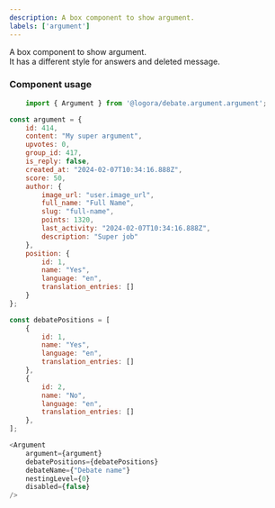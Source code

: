```yaml
---
description: A box component to show argument.
labels: ['argument']
---
```


A box component to show argument.  
It has a different style for answers and deleted message.

### Component usage
```js
    import { Argument } from '@logora/debate.argument.argument';
```
```js
const argument = {
    id: 414,
    content: "My super argument",
    upvotes: 0,
    group_id: 417,
    is_reply: false,
    created_at: "2024-02-07T10:34:16.888Z",
    score: 50,
    author: {
        image_url: "user.image_url",
        full_name: "Full Name",
        slug: "full-name",
        points: 1320,
        last_activity: "2024-02-07T10:34:16.888Z",
        description: "Super job"
    },
    position: {
        id: 1,
        name: "Yes",
        language: "en",
        translation_entries: []
    }
};

const debatePositions = [
    {
        id: 1,
        name: "Yes",
        language: "en",
        translation_entries: []
    },
    {
        id: 2,
        name: "No",
        language: "en",
        translation_entries: []
    },
];

<Argument
    argument={argument}
    debatePositions={debatePositions}
    debateName={"Debate name"}
    nestingLevel={0}
    disabled={false}
/>
```